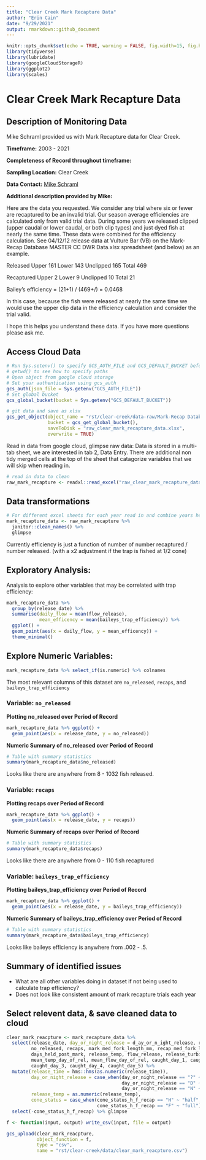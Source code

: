 ```yaml
---
title: "Clear Creek Mark Recapture Data"
author: "Erin Cain"
date: "9/29/2021"
output: rmarkdown::github_document
---
```


```r
knitr::opts_chunk$set(echo = TRUE, warning = FALSE, fig.width=15, fig.height=10)
library(tidyverse)
library(lubridate)
library(googleCloudStorageR)
library(ggplot2)
library(scales)
```

# Clear Creek Mark Recapture Data 

## Description of Monitoring Data

Mike Schraml provided us with Mark Recapture data for Clear Creek. 

**Timeframe:** 2003 - 2021

**Completeness of Record throughout timeframe:** 

**Sampling Location:**
Clear Creek 

**Data Contact:** [Mike Schraml](mailto:mike_schraml@fws.gov)

**Additional description provided by Mike:**

Here are the data you requested. We consider any trial where six or fewer are recaptured to be an invalid trial. Our season average efficiencies are calculated only from valid trial data. During some years we released clipped (upper caudal or lower caudal, or both clip types) and just dyed fish at nearly the same time. These data were combined for the efficiency calculation. See 04/12/12 release data at Vulture Bar (VB) on the Mark-Recap Database MASTER CC DWR Data.xlsx spreadsheet (and below) as an example.

Released
Upper 161
Lower 143
Unclipped 165
Total 469

Recaptured
Upper 2 
Lower 9
Unclipped 10 
Total 21

Bailey's efficiency = (21+1) / (469+/) = 0.0468

In this case, because the fish were released at nearly the same time we would use the upper clip data in the efficiency calculation and consider the trial valid.

I hope this helps you understand these data.  If you have more questions please ask me.



## Access Cloud Data

```r
# Run Sys.setenv() to specify GCS_AUTH_FILE and GCS_DEFAULT_BUCKET before running 
# getwd() to see how to specify paths 
# Open object from google cloud storage
# Set your authentication using gcs_auth
gcs_auth(json_file = Sys.getenv("GCS_AUTH_FILE"))
# Set global bucket 
gcs_global_bucket(bucket = Sys.getenv("GCS_DEFAULT_BUCKET"))

# git data and save as xlsx
gcs_get_object(object_name = "rst/clear-creek/data-raw/Mark-Recap Database MASTER CC DWR Data.xlsx",
               bucket = gcs_get_global_bucket(),
               saveToDisk = "raw_clear_mark_recapture_data.xlsx",
               overwrite = TRUE)
```

Read in data from google cloud, glimpse raw data: 
Data is stored in a multi-tab sheet, we are interested in tab 2, Data Entry. There are additional non tidy merged cells at the top of the sheet that catagorize variables that we will skip when reading in. 
```r
# read in data to clean 
raw_mark_recapture <- readxl::read_excel("raw_clear_mark_recapture_data.xlsx", sheet = 2, skip  = 2) %>% glimpse()
```

## Data transformations

```r
# For different excel sheets for each year read in and combine years here
mark_recapture_data <- raw_mark_recapture %>% 
  janitor::clean_names() %>% 
  glimpse
```


Currently efficiency is just a function of number of number recaptured / number released. (with a x2 adjustment if the trap is fished at 1/2 cone)

## Exploratory Analysis: 

Analysis to explore other variables that may be correlated with trap efficiency: 

```r
mark_recapture_data %>% 
  group_by(release_date) %>%
  summarise(daily_flow = mean(flow_release),
            mean_efficency = mean(baileys_trap_efficiency)) %>%
  ggplot() +
  geom_point(aes(x = daily_flow, y = mean_efficency)) + 
  theme_minimal()
```

## Explore Numeric Variables: {.tabset}

```r
mark_recapture_data %>% select_if(is.numeric) %>% colnames 
```
The most relevant columns of this dataset are `no_released`, `recaps`, and `baileys_trap_efficiency` 

### Variable: `no_released`

**Plotting no_released over Period of Record**

```r
mark_recapture_data %>% ggplot() +
  geom_point(aes(x = release_date, y = no_released))
```

**Numeric Summary of no_released over Period of Record**

```r
# Table with summary statistics
summary(mark_recapture_data$no_released)
```

Looks like there are anywhere from 8 - 1032 fish released. 

### Variable: `recaps`

**Plotting recaps over Period of Record**

```r
mark_recapture_data %>% ggplot() +
  geom_point(aes(x = release_date, y = recaps))
```

**Numeric Summary of recaps over Period of Record**

```r
# Table with summary statistics
summary(mark_recapture_data$recaps)
```

Looks like there are anywhere from 0 - 110 fish recaptured 

### Variable: `baileys_trap_efficiency`

**Plotting baileys_trap_efficiency over Period of Record**

```r
mark_recapture_data %>% ggplot() +
  geom_point(aes(x = release_date, y = baileys_trap_efficiency))
```

**Numeric Summary of baileys_trap_efficiency over Period of Record**

```r
# Table with summary statistics
summary(mark_recapture_data$baileys_trap_efficiency)
```

Looks like baileys efficiency is anywhere from .002 - .5. 

## Summary of identified issues

* What are all other variables doing in dataset if not being used to calculate trap efficiency? 
* Does not look like consistent amount of mark recapture trials each year 


## Select relevent data, & save cleaned data to cloud
```r
clear_mark_reacpture <- mark_recapture_data %>% 
  select(release_date, day_or_night_release = d_ay_or_n_ight_release, release_time, no_marked,
         no_released, recaps, mark_med_fork_length_mm, recap_med_fork_length_mm, 
         days_held_post_mark, release_temp, flow_release, release_turbidity, cone_status_h_f_recap, 
         mean_temp_day_of_rel, mean_flow_day_of_rel, caught_day_1, caught_day_2, 
         caught_day_3, caught_day_4, caught_day_5) %>%
  mutate(release_time = hms::hms(as.numeric(release_time)),
         day_or_night_release = case_when(day_or_night_release == "?" ~ "unknown", 
                                          day_or_night_release == "D" ~ "day",
                                          day_or_night_release == "N" ~ "night"),
         release_temp = as.numeric(release_temp),
         cone_status = case_when(cone_status_h_f_recap == "H" ~ "half", 
                                 cone_status_h_f_recap == "F" ~ "full")) %>% 
  select(-cone_status_h_f_recap) %>% glimpse
```


```r
f <- function(input, output) write_csv(input, file = output)

gcs_upload(clear_mark_reacpture,
           object_function = f,
           type = "csv",
           name = "rst/clear-creek/data/clear_mark_reacpture.csv")

```
